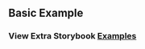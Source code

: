 

<Head>
  <title>DataGrid - Basic Example</title>
</Head>

## Basic Example

<JS />

### View Extra Storybook **[Examples](https://ialopezg.github.com/datagrid?path=/story/prop-playground--default)**
